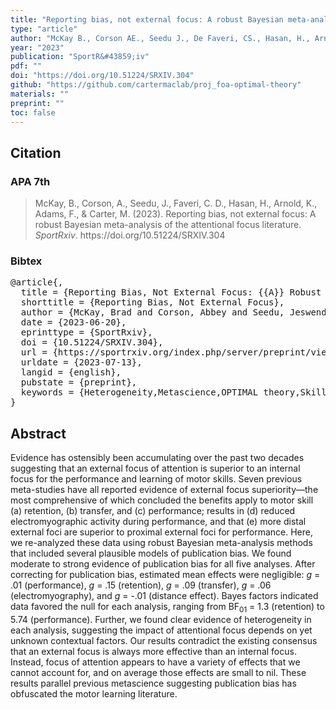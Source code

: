 ```yaml
---
title: "Reporting bias, not external focus: A robust Bayesian meta-analysis of the attentional focus literature"
type: "article"
author: "McKay B., Corson AE., Seedu J., De Faveri, CS., Hasan, H., Arnold, K., Adams, FC., & Carter, MJ."
year: "2023"
publication: "SportR&#43859;iv"
pdf: ""
doi: "https://doi.org/10.51224/SRXIV.304"
github: "https://github.com/cartermaclab/proj_foa-optimal-theory"
materials: ""
preprint: ""
toc: false
---
```


## Citation

### APA 7th

> McKay, B., Corson, A., Seedu, J., Faveri, C. D., Hasan, H., Arnold, K., Adams, F., & Carter, M. (2023). Reporting bias, not external focus: A robust Bayesian meta-analysis of the attentional focus literature. *SportRxiv*. https://doi.org/10.51224/SRXIV.304

### Bibtex

<pre>
@article{,
  title = {Reporting Bias, Not External Focus: {{A}} Robust {{Bayesian}} Meta-Analysis of the Attentional Focus Literature},
  shorttitle = {Reporting Bias, Not External Focus},
  author = {McKay, Brad and Corson, Abbey and Seedu, Jeswende and Faveri, Celeste De and Hasan, Hibaa and Arnold, Kristen and Adams, Faith and Carter, Michael},
  date = {2023-06-20},
  eprinttype = {SportRxiv},
  doi = {10.51224/SRXIV.304},
  url = {https://sportrxiv.org/index.php/server/preprint/view/304},
  urldate = {2023-07-13},
  langid = {english},
  pubstate = {preprint},
  keywords = {Heterogeneity,Metascience,OPTIMAL theory,Skill acquisition,Sport science}
}
</pre>

## Abstract

Evidence has ostensibly been accumulating over the past two decades suggesting that an external focus of attention is superior to an internal focus for the performance and learning of motor skills. Seven previous meta-studies have all reported evidence of external focus superiority---the most comprehensive of which concluded the benefits apply to motor skill (a) retention, (b) transfer, and (c) performance; results in (d) reduced electromyographic activity during performance, and that (e) more distal external foci are superior to proximal external foci for performance. Here, we re-analyzed these data using robust Bayesian meta-analysis methods that included several plausible models of publication bias. We found moderate to strong evidence of publication bias for all five analyses. After correcting for publication bias, estimated mean effects were negligible: *g* = .01 (performance), *g* = .15 (retention), *g* = .09 (transfer), *g* = .06 (electromyography), and *g* = -.01 (distance effect). Bayes factors indicated data favored the null for each analysis, ranging from BF~01~ = 1.3 (retention) to 5.74 (performance). Further, we found clear evidence of heterogeneity in each analysis, suggesting the impact of attentional focus depends on yet unknown contextual factors. Our results contradict the existing consensus that an external focus is always more effective than an internal focus. Instead, focus of attention appears to have a variety of effects that we cannot account for, and on average those effects are small to nil. These results parallel previous metascience suggesting publication bias has obfuscated the motor learning literature.
